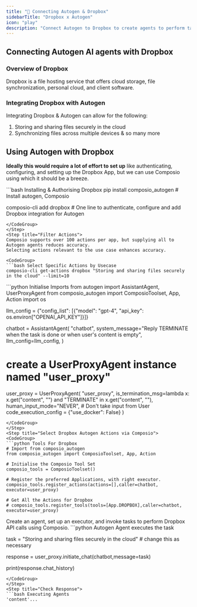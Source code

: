 ```yaml
---
title: "🚀 Connecting Autogen & Dropbox"
sidebarTitle: "Dropbox x Autogen"
icon: "play"
description: "Connect Autogen to Dropbox to create agents to perform tasks using natural language"
---
```


## Connecting Autogen AI agents with Dropbox

### Overview of Dropbox

Dropbox is a file hosting service that offers cloud storage, file synchronization, personal cloud, and client software.

### Integrating Dropbox with Autogen

Integrating Dropbox & Autogen can allow for the following:

1. Storing and sharing files securely in the cloud
2. Synchronizing files across multiple devices
& so many more

## Using Autogen with Dropbox

<Steps>
<Step title="Setting Up the Environment">

**Ideally this would require a lot of effort to set up** like authenticating, configuring, and setting up the Dropbox App, but we can use Composio using which it should be a breeze.

<CodeGroup>
```bash Installing & Authorising Dropbox
pip install composio_autogen # Install autogen, Composio 

composio-cli add dropbox # One line to authenticate, configure and add Dropbox integration for Autogen
```
</CodeGroup>
</Step>
<Step title="Filter Actions">
Composio supports over 100 actions per app, but supplying all to Autogen agents reduces accuracy.
Selecting actions relevant to the use case enhances accuracy.

<CodeGroup>
```bash Select Specific Actions by Usecase
composio-cli get-actions dropbox "Storing and sharing files securely in the cloud" --limit=10
```
</CodeGroup>

</Step>
<Step title="Import Base Packages">

<CodeGroup>
```python Initialise Imports
from autogen import AssistantAgent, UserProxyAgent
from composio_autogen import ComposioToolset, App, Action
import os

llm_config = {"config_list": [{"model": "gpt-4", "api_key": os.environ["OPENAI_API_KEY"]}]}

chatbot = AssistantAgent(
    "chatbot",
    system_message="Reply TERMINATE when the task is done or when user's content is empty",
    llm_config=llm_config,
)

# create a UserProxyAgent instance named "user_proxy"
user_proxy = UserProxyAgent(
    "user_proxy",
    is_termination_msg=lambda x: x.get("content", "") and "TERMINATE" in x.get("content", ""),
    human_input_mode="NEVER", # Don't take input from User
    code_execution_config = {"use_docker": False}
)
```
</CodeGroup>
</Step>
<Step title="Select Dropbox Autogen Actions via Composio">
<CodeGroup>
```python Tools For Dropbox
# Import from composio_autogen
from composio_autogen import ComposioToolset, App, Action

# Initialise the Composio Tool Set
composio_tools = ComposioToolset()

# Register the preferred Applications, with right executor. 
composio_tools.register_actions(actions=[],caller=chatbot, executor=user_proxy)

# Get All the Actions for Dropbox
# composio_tools.register_tools(tools=[App.DROPBOX],caller=chatbot, executor=user_proxy) 
```
</CodeGroup>
</Step>
<Step title="Execute the Agent">
Create an agent, set up an executor, and invoke tasks to perform Dropbox API calls using Composio. 
<CodeGroup>
```python Autogen Agent executes the task

task = "Storing and sharing files securely in the cloud" # change this as necessary

response = user_proxy.initiate_chat(chatbot,message=task)

print(response.chat_history)
```
</CodeGroup>
</Step>
<Step title="Check Response">
```bash Executing Agents
'content'...
```
</Step>
</Steps>
